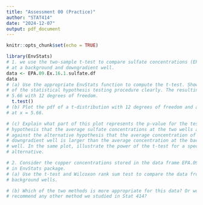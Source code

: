 ```yaml
---
title: "Assessment 00 (Practice)"
author: "STAT414"
date: "2024-12-07"
output: pdf_document
---
```


```r
knitr::opts_chunk$set(echo = TRUE)
```

```r
library(EnvStats)
# 1. we use the two-sample t-test to compare sulfate concentrations (EPA.09.Ex.16.1.sulfate.df)
# at a background and downgradient well.
data <- EPA.09.Ex.16.1.sulfate.df
data
# (a) Use the appropriate EnvStats function to compute the t-test. Show all seven steps
# of the statistical hypothesis testing procedure clearly. The resulting t-statistic is
# 5.66 with 12 degrees of freedom.
  t.test()
# (b) Plot the pdf of a t-distribution with 12 degrees of freedom and add a vertical line
# at x = 5.66.

# (c) Explain what part of this plot represents the p-value for the test of the null
# hypothesis that the average sulfate concentrations at the two wells are the same
# against the alternative hypothesis that the average concentration of sulfate at the
# downgradient well is larger than the average concentration at the back-ground
# well. In the same plot, illustrate the power of the t-test for a specific value in the
# alternative.

# 2. Consider the copper concentrations stored in the data frame EPA.09.Ex.16.4.copper.df
# in EnvStats package.
# (a) Use the t-test and Wilcoxon rank sum test to compare the data from the two
# background wells.

# (b) Which of the two methods is more appropriate for this data? Or would you
# recommend any other method we studied in Stat 414?

```

